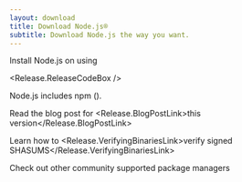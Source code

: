 ```yaml
---
layout: download
title: Download Node.js®
subtitle: Download Node.js the way you want.
---
```


<section>
Install Node.js <Release.VersionDropdown /> on <Release.OperatingSystemDropdown /> using <Release.PlatformDropdown />

<Release.ReleaseCodeBox />
</section>

<section>
Node.js includes <LinkWithArrow href="https://npmjs.com">npm</LinkWithArrow> (<Release.NpmVersion />).

Read the blog post for <Release.BlogPostLink>this version</Release.BlogPostLink>

Learn how to <Release.VerifyingBinariesLink>verify signed SHASUMS</Release.VerifyingBinariesLink>

Check out other community supported <LinkWithArrow href="/download/package-manager/all">package managers</LinkWithArrow>

</section>
